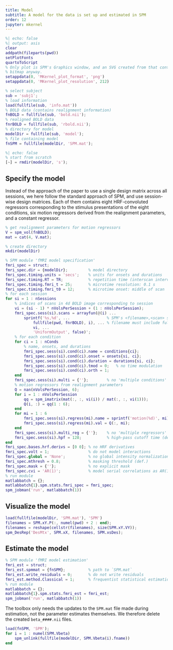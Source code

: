 ```yaml
---
title: Model
subtitle: A model for the data is set up and estimated in SPM
order: 12
jupyter: mkernel
---
```



```matlab
%| echo: false
%| output: asis
clear
addpath(fileparts(pwd))
setPlotFonts
quartoToScript
% Only plot is SPM's Graphics window, and an SVG created from that contains a
% bitmap anyway.
setappdata(0, 'MKernel_plot_format', 'png')
setappdata(0, 'MKernel_plot_resolution', 212)
```


```matlab
% select subject
sub = 'subj1';
% load information
load(fullfile(sub, 'info.mat'))
% BOLD data (contains realignment information)
fnBOLD = fullfile(sub, 'bold.nii');
% realigned BOLD data
fnrBOLD = fullfile(sub, 'rbold.nii');
% directory for model
modelDir = fullfile(sub, 'model');
% file containing model
fnSPM = fullfile(modelDir, 'SPM.mat');
```

```matlab
%| echo: false
% start from scratch
[~] = rmdir(modelDir, 's');
```


## Specify the model

Instead of the approach of the paper to use a single design matrix across all sessions, we here follow the standard approach of SPM, and use session-wise design matrices. Each of them contains eight HRF-convoluted regressors corresponding to the stimulus presentations of the eight conditions, six motion regressors derived from the realignment parameters, and a constant regressor.

```matlab
% get realignment parameters for motion regressors
V = spm_vol(fnBOLD);
mat = cat(4, V.mat);

% create directory
mkdir(modelDir)

% SPM module 'fMRI model specification'
fmri_spec = struct;
fmri_spec.dir = {modelDir};         % model directory
fmri_spec.timing.units = 'secs';    % units for onsets and durations
fmri_spec.timing.RT = TR;           % repetition time (interscan interval)
fmri_spec.timing.fmri_t = 25;       % microtime resolution: 0.1 s
fmri_spec.timing.fmri_t0 = 12;      % microtime onset: middle of scan
% for each session
for si = 1 : nSessions
    % indices of scans in 4d BOLD image corresponding to session
    vi = (si - 1) * nVolsPerSession + (1 : nVolsPerSession);
    fmri_spec.sess(si).scans = arrayfun(@(i) ...
        sprintf('%s,%d', ...                % SPM's <filename>,<scan> syntax
            fullfile(pwd, fnrBOLD), i), ... % filename must include full path
            vi, ...
            'UniformOutput', false)';
    % for each condition
    for ci = 1 : nConds
        % name, onsets, and durations
        fmri_spec.sess(si).cond(ci).name = conditions{ci};
        fmri_spec.sess(si).cond(ci).onset = onsets{si, ci};
        fmri_spec.sess(si).cond(ci).duration = durations{si, ci};
        fmri_spec.sess(si).cond(ci).tmod = 0;   % no time modulation
        fmri_spec.sess(si).cond(ci).orth = 1;
    end
    fmri_spec.sess(si).multi = {''};        % no 'multiple conditions'
    % motion regressors from realignment parameters
    Q = nan(nVolsPerSession, 6);
    for i = 1 : nVolsPerSession
        qq = spm_imatrix(mat(:, :, vi(i)) / mat(:, :, vi(1)));
        Q(i, :) = qq(1 : 6);
    end
    for mi = 1 : 6
        fmri_spec.sess(si).regress(mi).name = sprintf('motion(%d)', mi);
        fmri_spec.sess(si).regress(mi).val = Q(:, mi);
    end
    fmri_spec.sess(si).multi_reg = {''};    % no 'multiple regressors'
    fmri_spec.sess(si).hpf = 128;           % high-pass cutoff time (def.)
end
fmri_spec.bases.hrf.derivs = [0 0]; % no HRF derivatives
fmri_spec.volt = 1;                 % do not model interactions
fmri_spec.global = 'None';          % no global intensity normalization
fmri_spec.mthresh = 0.8;            % masking threshold (def.)
fmri_spec.mask = {''};              % no explicit mask
fmri_spec.cvi = 'AR(1)';            % model serial correlations as AR(1) (def.)
% run module
matlabbatch = {};
matlabbatch{1}.spm.stats.fmri_spec = fmri_spec;
spm_jobman('run', matlabbatch(1))
```


## Visualize the model

```matlab
load(fullfile(modelDir, 'SPM.mat'), 'SPM')
filenames = SPM.xY.P(:, numel(pwd) + 2 : end);
filenames = reshape(cellstr(filenames), size(SPM.xY.VY));
spm_DesRep('DesMtx', SPM.xX, filenames, SPM.xsDes);
```


## Estimate the model

```matlab
% SPM module 'fMRI model estimation'
fmri_est = struct;
fmri_est.spmmat = {fnSPM};          % path to `SPM.mat`
fmri_est.write_residuals = 0;       % do not write residuals
fmri_est.method.Classical = 1;      % frequentist statistical estimation
% run module
matlabbatch = {};
matlabbatch{1}.spm.stats.fmri_est = fmri_est;
spm_jobman('run', matlabbatch(1))
```

The toolbox only needs the updates to the `SPM.mat` file made during estimation, not the parameter estimates themselves. We therefore delete the created `beta_####.nii` files.

```matlab
load(fnSPM, 'SPM');
for i = 1 : numel(SPM.Vbeta)
    spm_unlink(fullfile(modelDir, SPM.Vbeta(i).fname))
end
```


<!-- Copyright © 2023–24 Carsten Allefeld
SPDX-License-Identifier: GPL-3.0-or-later -->

